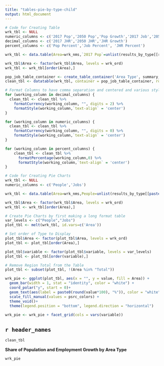 ```yaml
---
title: "tables-pie-by-type-child"
output: html_document
---
```

```r

# Code for Creating Table
wrk_tbl <- NULL
numeric_columns <- c('2017 Pop','2050 Pop','Pop Growth','2017 Job','2050 Job','Job Growth')
decimal_columns <- c('2017 JHR','2050 JHR','JHR Growth')
percent_columns <- c('Pop Percent','Job Percent', 'JHR Percent')

wrk_tbl <- data.table(Area=wrk_nms,`2017 Pop`=unlist(results_by_type[[r1]]),`2050 Pop`=unlist(results_by_type[[r2]]),`Pop Growth`=unlist(results_by_type[[r3]]),`Pop Percent`=unlist(results_by_type[[r4]]),`2017 Job`=unlist(results_by_type[[r5]]),`2050 Job`=unlist(results_by_type[[r6]]),`Job Growth`=unlist(results_by_type[[r7]]),`Job Percent`=unlist(results_by_type[[r8]]),`2017 JHR`=unlist(results_by_type[[r9]]),`2050 JHR`=unlist(results_by_type[[r10]]),`JHR Growth`=unlist(results_by_type[[r11]]),`JHR Percent`=unlist(results_by_type[[r12]]))

wrk_tbl$Area <- factor(wrk_tbl$Area, levels = wrk_ord)
wrk_tbl <- wrk_tbl[order(Area),]

pop_job_table_container <- create_table_container('Area Type', summary_attributes, summary_columns)
clean_tbl <- datatable(wrk_tbl, container = pop_job_table_container, rownames = FALSE, options = list(pageLength = 15, columnDefs = list(list(className = 'dt-center', targets =1:12))))

# Format Columns to have comma separation and centered and various styles
for (working_column in decimal_columns) {
  clean_tbl <- clean_tbl %>% 
    formatCurrency(working_column, "", digits = 2) %>%
    formatStyle(working_column,`text-align` = 'center')
}

for (working_column in numeric_columns) {
  clean_tbl <- clean_tbl %>% 
    formatCurrency(working_column, "", digits = 0) %>%
    formatStyle(working_column,`text-align` = 'center')
}

for (working_column in percent_columns) {
    clean_tbl <- clean_tbl %>% 
      formatPercentage(working_column,0) %>%
      formatStyle(working_column,`text-align` = 'center')
}

# Code for Creating Pie Charts
wrk_tbl <- NULL
numeric_columns <- c('People','Jobs')

wrk_tbl <- data.table(Area=wrk_nms,People=unlist(results_by_type[[paste0(alternatives[[1]][[2]],"_share_pop_change_by_",wrk_id,"_",summary_geo)]]),Jobs=unlist(results_by_type[[paste0(alternatives[[1]][[2]],"_share_job_change_by_",wrk_id,"_",summary_geo)]]))

wrk_tbl$Area <- factor(wrk_tbl$Area, levels = wrk_ord)
wrk_tbl <- wrk_tbl[order(Area),]

# Create Pie Charts by first making a long format table
var_levels <- c("People","Jobs")
plot_tbl <- melt(wrk_tbl, id.vars=c('Area'))

# Set order of Type to Display
plot_tbl$Area <- factor(plot_tbl$Area, levels = wrk_ord)
plot_tbl <- plot_tbl[order(Area),]

plot_tbl$variable <- factor(plot_tbl$variable, levels = var_levels)
plot_tbl <- plot_tbl[order(variable),]

# Remove Region Total from the Table
plot_tbl <- subset(plot_tbl, !(Area %in% "Total"))

wrk_pie <- ggplot(plot_tbl, aes(x = "", y = value, fill = Area)) +
  geom_bar(width = 1, stat = "identity", color = "white") +
  coord_polar("y", start = 0)+
  geom_text(aes(label = paste0(round(value*100), "%")), color = "white", position = position_stack(vjust = 0.5))+
  scale_fill_manual(values = psrc_colors) +
  theme_void()+
  theme(legend.position = "bottom", legend.direction = "horizontal")
  
wrk_pie <- wrk_pie + facet_grid(cols = vars(variable))
```

## `r header_names`

```r
clean_tbl
```

**Share of Population and Employment Growth by Area Type**

```r
wrk_pie
```